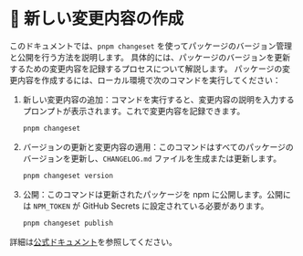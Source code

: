 # 🦋 新しい変更内容の作成

このドキュメントでは、`pnpm changeset` を使ってパッケージのバージョン管理と公開を行う方法を説明します。
具体的には、パッケージのバージョンを更新するための変更内容を記録するプロセスについて解説します。
パッケージの変更内容を作成するには、ローカル環境で次のコマンドを実行してください：

1. 新しい変更内容の追加：コマンドを実行すると、変更内容の説明を入力するプロンプトが表示されます。これで変更内容を記録できます。
    ```bash
    pnpm changeset
    ```

2. バージョンの更新と変更内容の適用：このコマンドはすべてのパッケージのバージョンを更新し、`CHANGELOG.md` ファイルを生成または更新します。
    ```bash
    pnpm changeset version
    ```
3. 公開：このコマンドは更新されたパッケージを npm に公開します。公開には `NPM_TOKEN` が GitHub Secrets に設定されている必要があります。
    ```bash
    pnpm changeset publish
    ```

詳細は[公式ドキュメント](https://github.com/changesets/changesets)を参照してください。
